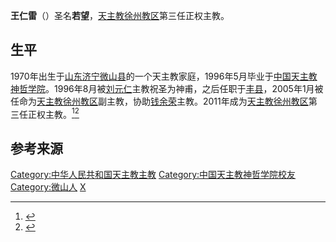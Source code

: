 '''王仁雷'''（{{bd|1970年|4月||}}）圣名'''若望'''，[[天主教徐州教区|天主教徐州教区]]第三任正权主教。

==生平==
1970年出生于[[山东|山东]][[济宁|济宁]][[微山县|微山县]]的一个天主教家庭，1996年5月毕业于[[中国天主教神哲学院|中国天主教神哲学院]]。1996年8月被[[刘元仁|刘元仁]]主教祝圣为神甫，之后任职于[[丰县|丰县]]，2005年1月被任命为[[天主教徐州教区|天主教徐州教区]]副主教，协助[[钱余荣|钱余荣]]主教。2011年成为[[天主教徐州教区|天主教徐州教区]]第三任正权主教。<ref>{{cite news |author= |url=http://www.jstzj.org/2018/0720/757.html |script-title=zh:王仁雷主教慰问“天佑之家”敬老院 |work=jstzj.org |date=2018-07-20 |language=zh |accessdate=2020-11-08 |archive-date=2018-09-03 |archive-url=https://web.archive.org/web/20180903122554/http://www.jstzj.org/2018/0720/757.html |dead-url=yes }}</ref><ref>{{cite news |author= |url=http://www.chinacatholic.cn/html1/report/1604/77-1.htm |script-title=zh:徐宏根、王仁雷主教晋牧十周年座谈会在宁召开 |work=chinacatholic.cn |date=2016-04-20 |language=zh |accessdate=2020-11-08 |archive-date=2020-11-09 |archive-url=https://web.archive.org/web/20201109003142/http://www.chinacatholic.cn/html1/report/1604/77-1.htm |dead-url=yes }}</ref>

==参考来源==
{{Reflist}}

{{DEFAULTSORT:Wang, John Renlei}}
[[Category:中华人民共和国天主教主教|Category:中华人民共和国天主教主教]]
[[Category:中国天主教神哲学院校友|Category:中国天主教神哲学院校友]]
[[Category:微山人|Category:微山人]]
[[Category:王姓|X]]